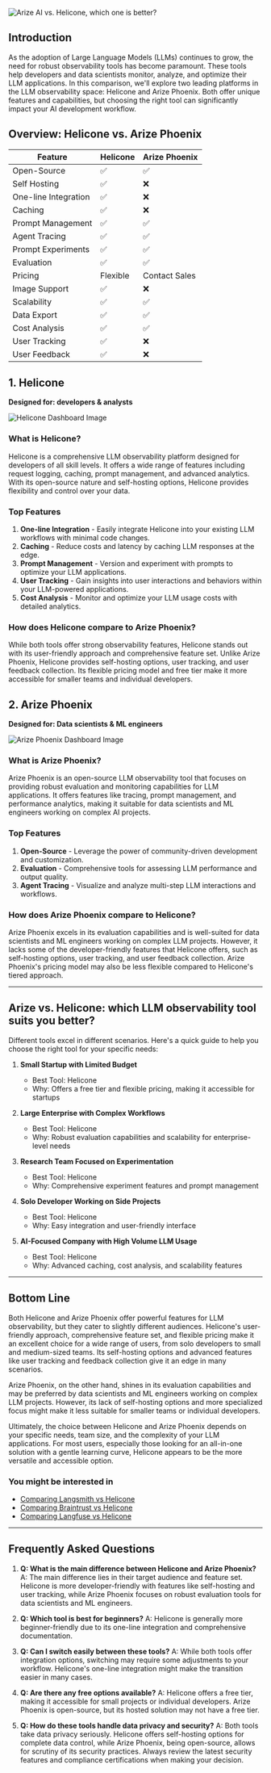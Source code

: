 ![Arize AI vs. Helicone, which one is better?](/static/blog/arize-alternatives/helicone-vs-arize.webp)

## Introduction

As the adoption of Large Language Models (LLMs) continues to grow, the need for robust observability tools has become paramount. These tools help developers and data scientists monitor, analyze, and optimize their LLM applications. In this comparison, we'll explore two leading platforms in the LLM observability space: Helicone and Arize Phoenix. Both offer unique features and capabilities, but choosing the right tool can significantly impact your AI development workflow.

## Overview: Helicone vs. Arize Phoenix

| Feature              | Helicone | Arize Phoenix |
| -------------------- | -------- | ------------- |
| Open-Source          | ✅       | ✅            |
| Self Hosting         | ✅       | ❌            |
| One-line Integration | ✅       | ❌            |
| Caching              | ✅       | ❌            |
| Prompt Management    | ✅       | ✅            |
| Agent Tracing        | ✅       | ✅            |
| Prompt Experiments   | ✅       | ✅            |
| Evaluation           | ✅       | ✅            |
| Pricing              | Flexible | Contact Sales |
| Image Support        | ✅       | ❌            |
| Scalability          | ✅       | ✅            |
| Data Export          | ✅       | ✅            |
| Cost Analysis        | ✅       | ✅            |
| User Tracking        | ✅       | ❌            |
| User Feedback        | ✅       | ❌            |

## 1. Helicone

**Designed for: developers & analysts**

![Helicone Dashboard Image](/static/blog/arize-alternatives/helicone-dashboard.webp)

### What is Helicone?

Helicone is a comprehensive LLM observability platform designed for developers of all skill levels. It offers a wide range of features including request logging, caching, prompt management, and advanced analytics. With its open-source nature and self-hosting options, Helicone provides flexibility and control over your data.

### Top Features

1. **One-line Integration** - Easily integrate Helicone into your existing LLM workflows with minimal code changes.
2. **Caching** - Reduce costs and latency by caching LLM responses at the edge.
3. **Prompt Management** - Version and experiment with prompts to optimize your LLM applications.
4. **User Tracking** - Gain insights into user interactions and behaviors within your LLM-powered applications.
5. **Cost Analysis** - Monitor and optimize your LLM usage costs with detailed analytics.

### How does Helicone compare to Arize Phoenix?

While both tools offer strong observability features, Helicone stands out with its user-friendly approach and comprehensive feature set. Unlike Arize Phoenix, Helicone provides self-hosting options, user tracking, and user feedback collection. Its flexible pricing model and free tier make it more accessible for smaller teams and individual developers.

## 2. Arize Phoenix

**Designed for: Data scientists & ML engineers**

![Arize Phoenix Dashboard Image](/static/blog/arize-alternatives/arize-ai-dashboard.webp)

### What is Arize Phoenix?

Arize Phoenix is an open-source LLM observability tool that focuses on providing robust evaluation and monitoring capabilities for LLM applications. It offers features like tracing, prompt management, and performance analytics, making it suitable for data scientists and ML engineers working on complex AI projects.

### Top Features

1. **Open-Source** - Leverage the power of community-driven development and customization.
2. **Evaluation** - Comprehensive tools for assessing LLM performance and output quality.
3. **Agent Tracing** - Visualize and analyze multi-step LLM interactions and workflows.

### How does Arize Phoenix compare to Helicone?

Arize Phoenix excels in its evaluation capabilities and is well-suited for data scientists and ML engineers working on complex LLM projects. However, it lacks some of the developer-friendly features that Helicone offers, such as self-hosting options, user tracking, and user feedback collection. Arize Phoenix's pricing model may also be less flexible compared to Helicone's tiered approach.

---

## Arize vs. Helicone: which LLM observability tool suits you better?

Different tools excel in different scenarios. Here's a quick guide to help you choose the right tool for your specific needs:

1. **Small Startup with Limited Budget**

   - Best Tool: Helicone
   - Why: Offers a free tier and flexible pricing, making it accessible for startups

2. **Large Enterprise with Complex Workflows**

   - Best Tool: Helicone
   - Why: Robust evaluation capabilities and scalability for enterprise-level needs

3. **Research Team Focused on Experimentation**

   - Best Tool: Helicone
   - Why: Comprehensive experiment features and prompt management

4. **Solo Developer Working on Side Projects**

   - Best Tool: Helicone
   - Why: Easy integration and user-friendly interface

5. **AI-Focused Company with High Volume LLM Usage**
   - Best Tool: Helicone
   - Why: Advanced caching, cost analysis, and scalability features

---

## Bottom Line

Both Helicone and Arize Phoenix offer powerful features for LLM observability, but they cater to slightly different audiences. Helicone's user-friendly approach, comprehensive feature set, and flexible pricing make it an excellent choice for a wide range of users, from solo developers to small and medium-sized teams. Its self-hosting options and advanced features like user tracking and feedback collection give it an edge in many scenarios.

Arize Phoenix, on the other hand, shines in its evaluation capabilities and may be preferred by data scientists and ML engineers working on complex LLM projects. However, its lack of self-hosting options and more specialized focus might make it less suitable for smaller teams or individual developers.

Ultimately, the choice between Helicone and Arize Phoenix depends on your specific needs, team size, and the complexity of your LLM applications. For most users, especially those looking for an all-in-one solution with a gentle learning curve, Helicone appears to be the more versatile and accessible option.

<CallToAction
  title="Ready to scale your LLM app?"
  description="Track your LLM usage, optimize costs, improve your prompts, and scale your LLM app with Helicone."
  primaryButtonText="Try Helicone for free"
  primaryButtonLink="https://www.helicone.ai/signup"
  secondaryButtonText="Contact us"
  secondaryButtonLink="https://www.helicone.ai/contact"
/>

### You might be interested in

- <a href="/blog/langsmith-alternatives" rel="noopener" target="_blank">
    Comparing Langsmith vs Helicone
  </a>
- <a href="/blog/braintrust-alternatives" rel="noopener" target="_blank">
    Comparing Braintrust vs Helicone
  </a>
- <a href="/blog/best-langfuse-alternatives" rel="noopener" target="_blank">
    Comparing Langfuse vs Helicone
  </a>

---

## Frequently Asked Questions

1. **Q: What is the main difference between Helicone and Arize Phoenix?**
   A: The main difference lies in their target audience and feature set. Helicone is more developer-friendly with features like self-hosting and user tracking, while Arize Phoenix focuses on robust evaluation tools for data scientists and ML engineers.

2. **Q: Which tool is best for beginners?**
   A: Helicone is generally more beginner-friendly due to its one-line integration and comprehensive documentation.

3. **Q: Can I switch easily between these tools?**
   A: While both tools offer integration options, switching may require some adjustments to your workflow. Helicone's one-line integration might make the transition easier in many cases.

4. **Q: Are there any free options available?**
   A: Helicone offers a free tier, making it accessible for small projects or individual developers. Arize Phoenix is open-source, but its hosted solution may not have a free tier.

5. **Q: How do these tools handle data privacy and security?**
   A: Both tools take data privacy seriously. Helicone offers self-hosting options for complete data control, while Arize Phoenix, being open-source, allows for scrutiny of its security practices. Always review the latest security features and compliance certifications when making your decision.

<Questions />

